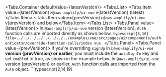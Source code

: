 

  <Tabs.Container defaultValue={latestVersion}>
    <Tabs.List>
      <Tabs.Item value={latestVersion}>`@aws-amplify/ui-vue` v{latestVersion} (latest)</Tabs.Item>
      <Tabs.Item value={prevVersion}>`@aws-amplify/ui-vue` v{prevVersion} and below</Tabs.Item>
    </Tabs.List>
    <Tabs.Panel value={latestVersion}>
    In `@aws-amplify/ui-vue` version {latestVersion}, `Auth` function calls are imported directly as shown below. 
    ```typescript{3,16} file=../../../../../../../../examples/vue/src/pages/ui/components/authenticator/override-function-calls/index.vue
    ```
    </Tabs.Panel>
    <Tabs.Panel value={prevVersion}>
      <Alert role="none" variation="warning" heading="Sign Up Auto Sign In">
        If you're overriding `signUp` in `@aws-amplify/ui-vue` **version {prevVersion} or earlier**, you must include the `autoSignIn` key and set `enabled` to true, as shown in the example below.
      </Alert>
      In `@aws-amplify/ui-vue` version {prevVersion} or earlier, `Auth` function calls are imported from the `Auth` object.
      ```typescript{2,14,19}
      <script setup lang="ts">
        import { Amplify, Auth } from 'aws-amplify';
        import { Authenticator } from '@aws-amplify/ui-vue';
        import '@aws-amplify/ui-vue/styles.css';
        import aws_exports from './aws-exports';
        Amplify.configure(aws_exports);

        const services = {
          async handleSignUp(formData) {
            let { username, password, attributes } = formData;
            // custom username
            username = username.toLowerCase();
            attributes.email = attributes.email.toLowerCase();
            return Auth.signUp({
              username,
              password,
              attributes,
              autoSignIn: {
                enabled: true,
              },
            });
          },
        };
      </script>

      <template>
        <authenticator :services="services" initial-state="signUp">
          <template v-slot="{ user, signOut }">
            <h1>Hello {{ user.username }}!</h1>
            <button @click="signOut">Sign Out</button>
          </template>
        </authenticator>
      </template>
      ```
    </Tabs.Panel>
  </Tabs.Container>